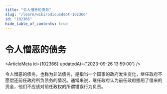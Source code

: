 ```yaml
---
title: "令人憎恶的债务"
slug: "/learn/wiki/odiousdebt-102366"
id: "102366"
hide_table_of_contents: true
---
```



# 令人憎恶的债务

<ArticleMeta id={102366} updatedAt={'2023-09-26 13:59:00'} />
<div className='border-solid border-b border-t-0 my-4 border-[var(--ifm-color-gray-300)]' />

令人憎恶的债务，也称为非法债务，是指当一个国家的政府发生变化，继任政府不愿偿还前任政府所负债务的情况。通常来说，继任政府认为前任政府挪用了借来的资金，他们不应该对前任政权的所谓错误行为负责。
